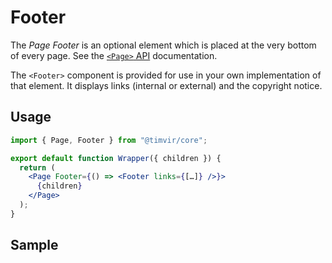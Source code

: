 
# Footer

The *Page Footer* is an optional element which is placed at the very bottom of every page.
See the [`<Page>` API](/docs/components/Page/api) documentation.

The `<Footer>` component is provided for use in your own implementation of that element. It
displays links (internal or external) and the copyright notice.

## Usage

```jsx
import { Page, Footer } from "@timvir/core";

export default function Wrapper({ children }) {
  return (
    <Page Footer={() => <Footer links={[…]} />}>
      {children}
    </Page>
  );
}
```

## Sample

<Viewport src="/docs/components/Footer/samples/basic" />
